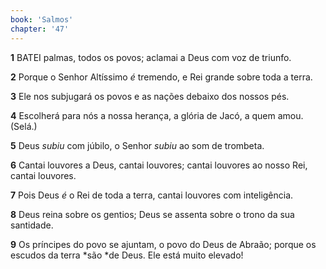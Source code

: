 ```yaml
---
book: 'Salmos'
chapter: '47'
---
```


**1** BATEI palmas, todos os povos; aclamai a Deus com voz de triunfo.

**2** Porque o Senhor Altíssimo _é_ tremendo, e Rei grande sobre toda a terra.

**3** Ele nos subjugará os povos e as nações debaixo dos nossos pés.

**4** Escolherá para nós a nossa herança, a glória de Jacó, a quem amou. (Selá.)

**5** Deus _subiu_ com júbilo, o Senhor _subiu_ ao som de trombeta.

**6** Cantai louvores a Deus, cantai louvores; cantai louvores ao nosso Rei, cantai louvores.

**7** Pois Deus _é_ o Rei de toda a terra, cantai louvores com inteligência.

**8** Deus reina sobre os gentios; Deus se assenta sobre o trono da sua santidade.

**9** Os príncipes do povo se ajuntam, o povo do Deus de Abraão; porque os escudos da terra *são *de Deus. Ele está muito elevado!
